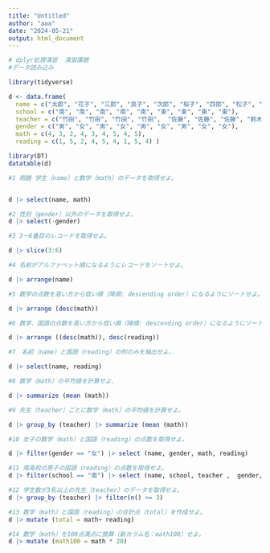---
title: "Untitled"
author: "aaa"
date: "2024-05-21"
output: html_document
---

```{r}
# dplyr処理演習  演習課題 
#データ読み込み

library(tidyverse)

d <- data.frame(
  name = c("太郎", "花子", "三郎", "良子", "次郎", "桜子", "四郎", "松子", "愛子"),
  school = c("南", "南", "南", "南", "南", "東", "東", "東", "東"),
  teacher = c("竹田", "竹田", "竹田", "竹田",  "佐藤", "佐藤", "佐藤", "鈴木", "鈴木"),
  gender = c("男", "女", "男", "女", "男", "女", "男", "女", "女"),
  math = c(4, 3, 2, 4, 3, 4, 5, 4, 5),
  reading = c(1, 5, 2, 4, 5, 4, 1, 5, 4) )

library(DT)
datatable(d)
```

```{r}
#1 問題 学生（name）と数学（math）のデータを取得せよ。


d |> select(name, math)
```

```{r}
#2 性別（gender）以外のデータを取得せよ。
d |> select(-gender)

```

```{r}
#3 3～6番目のレコードを取得せよ。

d |> slice(3:6)

```

```{r}
#4 名前がアルファベット順になるようにレコードをソートせよ。

d |> arrange(name)

```

```{r}
#5 数学の点数を高い方から低い順（降順: descending order）になるようにソートせよ。

d |> arrange (desc(math))

```



```{r}
#6 数学、国語の点数を高い方から低い順（降順: descending order）になるようにソートせよ。 なお、数学の順位を最優先とする。

d |> arrange ((desc(math)), desc(reading)) 

```

```{r}
#7　名前（name）と国語（reading）の列のみを抽出せよ。．

d |> select(name, reading)

```

```{r}
#8 数学（math）の平均値を計算せよ.

d |> summarize (mean (math))

```

```{r}
#9 先生（teacher）ごとに数学（math）の平均値を計算せよ。

d |> group_by (teacher) |> summarize (mean (math))

```

```{r}
#10 女子の数学（math）と国語（reading）の点数を取得せよ。

d |> filter(gender == "女") |> select (name, gender, math, reading)  

```

```{r}
#11 南高校の男子の国語（reading）の点数を取得せよ。
d |> filter(school == "南") |> select (name, school, teacher ,  gender, math, reading)

```

```{r}
#12 学生数が3名以上の先生（teacher）のデータを取得せよ。
d |> group_by (teacher) |> filter(n() >= 3)
```

```{r}
#13 数学（math）と国語（reading）の合計点（total）を作成せよ。
d |> mutate (total = math+ reading)

```

```{r}
#14 数学（math）を100点満点に換算（新カラム名：math100）せよ。
d |> mutate (math100 = math * 20)
```